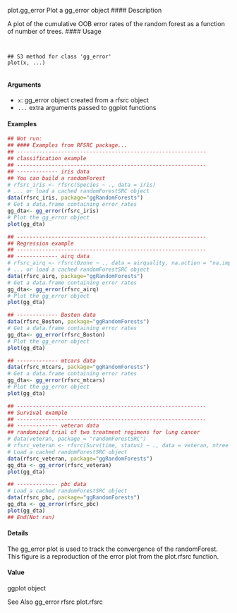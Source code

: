 
plot.gg_error Plot a gg_error object
#### Description 

A plot of the cumulative OOB error rates of the random forest as a function of number of trees.
#### Usage 
<pre><code>

## S3 method for class 'gg_error'
plot(x, ...)

</code></pre>
#### Arguments

* ``x``: gg_error object created from a rfsrc object
* ``...`` extra arguments passed to ggplot functions


#### Examples 
```r

## Not run:
## #### Examples from RFSRC package...
## ------------------------------------------------------------
## classification example
## ------------------------------------------------------------
## ------------- iris data
## You can build a randomForest
# rfsrc_iris <- rfsrc(Species ~ ., data = iris)
# ... or load a cached randomForestSRC object
data(rfsrc_iris, package="ggRandomForests")
# Get a data.frame containing error rates
gg_dta<- gg_error(rfsrc_iris)
# Plot the gg_error object
plot(gg_dta)
```

```r
## ------------------------------------------------------------
## Regression example
## ------------------------------------------------------------
## ------------- airq data
# rfsrc_airq <- rfsrc(Ozone ~ ., data = airquality, na.action = "na.impute")
# ... or load a cached randomForestSRC object
data(rfsrc_airq, package="ggRandomForests")
# Get a data.frame containing error rates
gg_dta<- gg_error(rfsrc_airq)
# Plot the gg_error object
plot(gg_dta)
```

```r
## ------------- Boston data
data(rfsrc_Boston, package="ggRandomForests")
# Get a data.frame containing error rates
gg_dta<- gg_error(rfsrc_Boston)
# Plot the gg_error object
plot(gg_dta)
```

```r
## ------------- mtcars data
data(rfsrc_mtcars, package="ggRandomForests")
# Get a data.frame containing error rates
gg_dta<- gg_error(rfsrc_mtcars)
# Plot the gg_error object
plot(gg_dta)
```

```r
## ------------------------------------------------------------
## Survival example
## ------------------------------------------------------------
## ------------- veteran data
## randomized trial of two treatment regimens for lung cancer
# data(veteran, package = "randomForestSRC")
# rfsrc_veteran <- rfsrc(Surv(time, status) ~ ., data = veteran, ntree = 100)
# Load a cached randomForestSRC object
data(rfsrc_veteran, package="ggRandomForests")
gg_dta <- gg_error(rfsrc_veteran)
plot(gg_dta)
```

```r
## ------------- pbc data
# Load a cached randomForestSRC object
data(rfsrc_pbc, package="ggRandomForests")
gg_dta <- gg_error(rfsrc_pbc)
plot(gg_dta)
## End(Not run)
```


#### Details
The gg_error plot is used to track the convergence of the randomForest. This figure is a reproduction
of the error plot from the plot.rfsrc function.

#### Value
ggplot object

See Also
gg_error rfsrc plot.rfsrc

